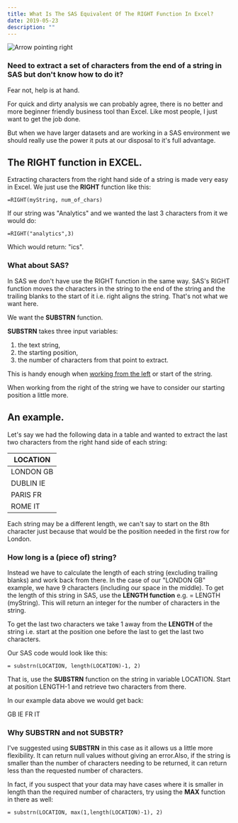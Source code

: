 ```yaml
---
title: What Is The SAS Equivalent Of The RIGHT Function In Excel?
date: 2019-05-23
description: ""
---
```

![Arrow pointing right](./arrow-right.jpg)

### Need to extract a set of characters from the end of a string in SAS but don't know how to do it?

Fear not, help is at hand.

For quick and dirty analysis we can probably agree, there is no better and more beginner friendly business tool than Excel. Like most people, I just want to get the job done.

But when we have larger datasets and are working in a SAS environment we should really use the power it puts at our disposal to it's full advantage.

## The RIGHT function in EXCEL.

Extracting characters from the right hand side of a string is made very easy in Excel. We just use the **RIGHT** function like this:

`
=RIGHT(myString, num_of_chars)
`

If our string was "Analytics" and we wanted the last 3 characters from it we would do:

`
=RIGHT("analytics",3)
`

Which would return: "ics".

### What about SAS?

In SAS we don't have use the RIGHT function in the same way. SAS's RIGHT function moves the characters in the string to the end of the string and the trailing blanks to the start of it i.e. right aligns the string. That's not what we want here.

We want the **SUBSTRN** function.

**SUBSTRN** takes three input variables:

1) the text string, 
2) the starting position, 
3) the number of characters from that point to extract.

This is handy enough when [working from the left](https://alanhylands.com/what-is-the-sas-equivalent-of-the-left-function-in-excel) or start of the string.

When working from the right of the string we have to consider our starting position a little more.

## An example.

Let's say we had the following data in a table and wanted to extract the last two characters from the right hand side of each string:

|LOCATION|
|---|
|LONDON GB|
|DUBLIN IE|
|PARIS FR|
|ROME IT|

Each string may be a different length, we can't say to start on the 8th character just because that would be the position needed in the first row for London.

### How long is a (piece of) string?

Instead we have to calculate the length of each string (excluding trailing blanks) and work back from there. In the case of our "LONDON GB" example, we have 9 characters (including our space in the middle). To get the length of this string in SAS, use the **LENGTH function** e.g. = LENGTH (myString). This will return an integer for the number of characters in the string.

To get the last two characters we take 1 away from the **LENGTH** of the string i.e. start at the position one before the last to get the last two characters.

Our SAS code would look like this:

`
= substrn(LOCATION, length(LOCATION)-1, 2)
`

That is, use the **SUBSTRN** function on the string in variable LOCATION. Start at position LENGTH-1 and retrieve two characters from there.

In our example data above we would get back:

GB
IE
FR
IT

### Why SUBSTRN and not SUBSTR?

I've suggested using **SUBSTRN** in this case as it allows us a little more flexibility. It can return null values without giving an error.Also, if the string is smaller than the number of characters needing to be returned, it can return less than the requested number of characters.

In fact, if you suspect that your data may have cases where it is smaller in length than the required number of characters, try using the **MAX** function in there as well:

`
= substrn(LOCATION, max(1,length(LOCATION)-1), 2)
`